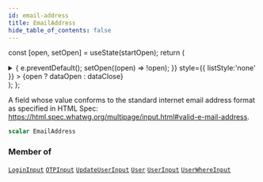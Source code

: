 ```yaml
---
id: email-address
title: EmailAddress
hide_table_of_contents: false
---
```






const [open, setOpen] = useState(startOpen);
return (
<details {...(open ? { open: true } : {})} className="details" style={{ border:'none', boxShadow:'none', background:'var(--ifm-background-color)' }}>
<summary
onClick={(e) => {
e.preventDefault();
setOpen((open) => !open);
}}
style={{ listStyle:'none' }} >
{open ? dataOpen : dataClose}
</summary>
{open && children}
</details>
);
};

A field whose value conforms to the standard internet email address format as specified in HTML Spec: https://html.spec.whatwg.org/multipage/input.html#valid-e-mail-address.

```graphql
scalar EmailAddress
```

### Member of

[`LoginInput`](../../../docs/schema/inputs/login-input) <Badge class="secondary" text="input"/><Bullet />[`OTPInput`](../../../docs/schema/inputs/otpinput) <Badge class="secondary" text="input"/><Bullet />[`UpdateUserInput`](../../../docs/schema/inputs/update-user-input) <Badge class="secondary" text="input"/><Bullet />[`User`](../../../docs/schema/objects/user) <Badge class="secondary" text="object"/><Bullet />[`UserInput`](../../../docs/schema/inputs/user-input) <Badge class="secondary" text="input"/><Bullet />[`UserWhereInput`](../../../docs/schema/inputs/user-where-input) <Badge class="secondary" text="input"/>
